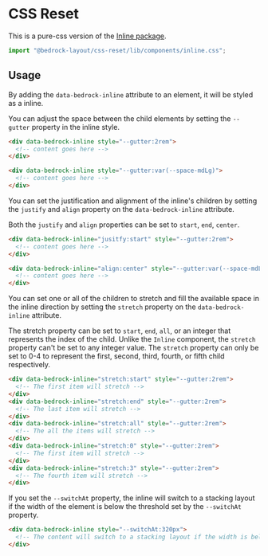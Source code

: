 
<Meta title="Pure-CSS/components/inline.css" />

# CSS Reset

This is a pure-css version of the [Inline package](/?path=/docs/components-inline--api).

```javascript
import "@bedrock-layout/css-reset/lib/components/inline.css";
```

## Usage

By adding the `data-bedrock-inline` attribute to an element, it will be styled as a inline.

You can adjust the space between the child elements by setting the `--gutter` property in the inline style.

```html
<div data-bedrock-inline style="--gutter:2rem">
  <!-- content goes here -->
</div>

<div data-bedrock-inline style="--gutter:var(--space-mdLg)">
  <!-- content goes here -->
</div>
```

You can set the justification and alignment of the inline's children by setting the `justify` and `align` property on the `data-bedrock-inline` attribute.

Both the `justify` and `align` properties can be set to `start`, `end`, `center`.

```html
<div data-bedrock-inline="jusitfy:start" style="--gutter:2rem">
  <!-- content goes here -->
</div>

<div data-bedrock-inline="align:center" style="--gutter:var(--space-mdLg)">
  <!-- content goes here -->
</div>
```

You can set one or all of the children to stretch and fill the available space in the inline direction by setting the `stretch` property on the `data-bedrock-inline` attribute.

The stretch property can be set to `start`, `end`, `all`, or an integer that represents the index of the child. Unlike the `Inline` component, the `stretch` property can't be set to any integer value. The `stretch` property can only be set to 0-4 to represent the first, second, third, fourth, or fifth child respectively.

```html
<div data-bedrock-inline="stretch:start" style="--gutter:2rem">
  <!-- The first item will stretch -->
</div>
<div data-bedrock-inline="stretch:end" style="--gutter:2rem">
  <!-- The last item will stretch -->
</div>
<div data-bedrock-inline="stretch:all" style="--gutter:2rem">
  <!-- The all the items will stretch -->
</div>
<div data-bedrock-inline="stretch:0" style="--gutter:2rem">
  <!-- The first item will stretch -->
</div>
<div data-bedrock-inline="stretch:3" style="--gutter:2rem">
  <!-- The fourth item will stretch -->
</div>
```

If you set the `--switchAt` property, the inline will switch to a stacking layout if the width of the element is below the threshold set by the `--switchAt` property.

```html
<div data-bedrock-inline style="--switchAt:320px">
  <!-- The content will switch to a stacking layout if the width is below 320px -->
</div>
```

